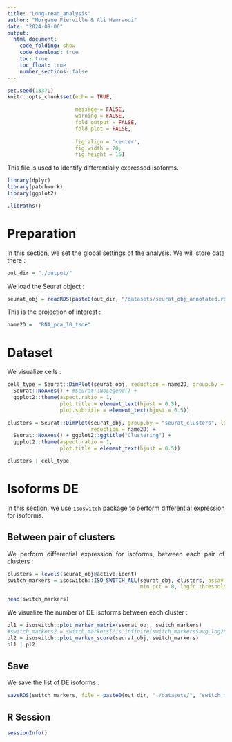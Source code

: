```yaml
---
title: "Long-read_analysis"
author: "Morgane Fierville & Ali Hamraoui"
date: "2024-09-06"
output:
  html_document:
    code_folding: show
    code_download: true
    toc: true
    toc_float: true
    number_sections: false
---
```


<style>
body {
text-align: justify}
</style>

<!-- Set default parameters for all chunks -->
```r
set.seed(1337L)
knitr::opts_chunk$set(echo = TRUE,

                      message = FALSE,
                      warning = FALSE,
                      fold_output = FALSE, 
                      fold_plot = FALSE,
                      
                      fig.align = 'center',
                      fig.width = 20,
                      fig.height = 15)
```

This file is used to identify differentially expressed isoforms.

```r
library(dplyr)
library(patchwork)
library(ggplot2)

.libPaths()
```

# Preparation

In this section, we set the global settings of the analysis. We will store data there :

```r
out_dir = "./output/"
```

We load the Seurat object :

```r
seurat_obj = readRDS(paste0(out_dir, "/datasets/seurat_obj_annotated.rds"))
```

This is the projection of interest :

```r
name2D =  "RNA_pca_10_tsne"
```

# Dataset

We visualize cells :

```r
cell_type = Seurat::DimPlot(seurat_obj, reduction = name2D, group.by = "cluster_cell_type") +
  Seurat::NoAxes() + #Seurat::NoLegend() +
  ggplot2::theme(aspect.ratio = 1,
                 plot.title = element_text(hjust = 0.5),
                 plot.subtitle = element_text(hjust = 0.5))

clusters = Seurat::DimPlot(seurat_obj, group.by = "seurat_clusters", label = TRUE,
                           reduction = name2D) +
  Seurat::NoAxes() + ggplot2::ggtitle("Clustering") +
  ggplot2::theme(aspect.ratio = 1,
                 plot.title = element_text(hjust = 0.5))

clusters | cell_type
```

# Isoforms DE

In this section, we use `isoswitch` package to perform differential expression for isoforms.

## Between pair of clusters

We perform differential expression for isoforms, between each pair of clusters :

```r
clusters = levels(seurat_obj@active.ident)
switch_markers = isoswitch::ISO_SWITCH_ALL(seurat_obj, clusters, assay = "ISO", 
                                           min.pct = 0, logfc.threshold = 0.40)

head(switch_markers)
```

We visualize the number of DE isoforms between each cluster :

```r
pl1 = isoswitch::plot_marker_matrix(seurat_obj, switch_markers) 
#switch_markers2 = switch_markers[!is.infinite(switch_markers$avg_log2FC),]
pl2 = isoswitch::plot_marker_score(seurat_obj, switch_markers)
pl1 | pl2
```
## Save

We save the list of DE isoforms :

```r
saveRDS(switch_markers, file = paste0(out_dir, "./datasets/", "switch_markers_combined_all.rds"))
```

## R Session

```r
sessionInfo()
```
